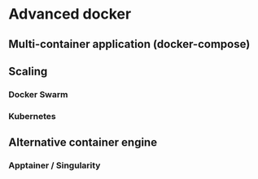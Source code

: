 # Advanced docker

## Multi-container application (docker-compose)


## Scaling

### Docker Swarm

### Kubernetes

## Alternative container engine

### Apptainer / Singularity

